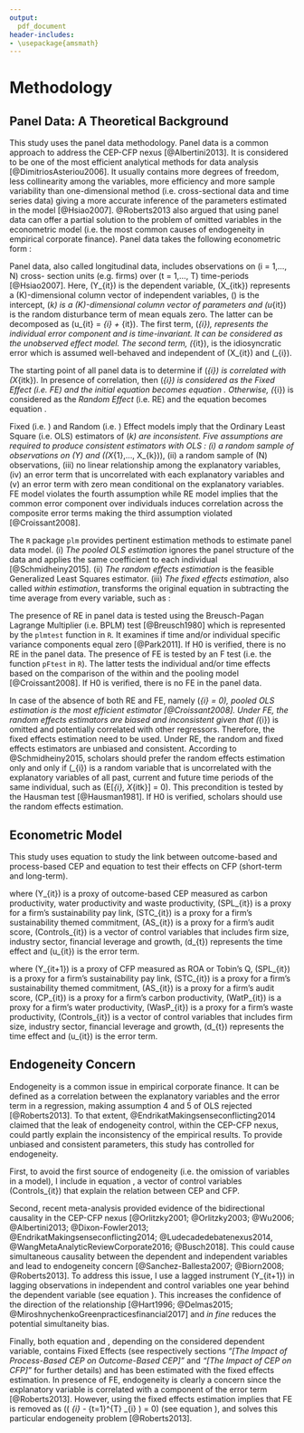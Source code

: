 ```yaml
---
output:
  pdf_document
header-includes:
- \usepackage{amsmath}
---
```


# Methodology {#Methodology}

## Panel Data: A Theoretical Background

This study uses the panel data methodology. Panel data is a common approach to address the CEP-CFP nexus [@Albertini2013]. It is considered to be one of the most efficient analytical methods for data analysis [@DimitriosAsteriou2006]. It usually contains more degrees of freedom, less collinearity among the variables, more efficiency and more sample variability than one-dimensional method (i.e. cross-sectional data and time series data) giving a more accurate inference of the parameters estimated in the model [@Hsiao2007]. @Roberts2013 also argued that using panel data can offer a partial solution to the problem of omitted variables in the econometric model (i.e. the most common causes of endogeneity in empirical corporate finance). Panel data takes the following econometric form :  

\begin{equation}
\centering
Y_{it} = \alpha + \beta_k X_{itk} + u_{it} 
\label{PanelData}
\end{equation}

Panel data, also called longitudinal data, includes observations on \(i = 1,..., N\) cross- section units (e.g. firms) over \(t = 1,..., T\) time-periods [@Hsiao2007]. Here, \(Y_{it}\) is the dependent variable, \(X_{itk}\) represents a \(K\)-dimensional column vector of independent variables, \(\alpha\) is the intercept, \(\beta_k\) is a \(K\)-dimensional column vector of parameters and \(u_{it}\) is the random disturbance term of mean equals zero. The latter can be decomposed as \(u_{it} = \mu_{i} + \epsilon_{it}\). The first term, \(\mu_{i}\), represents the individual error component and is time-invariant. It can be considered as the unobserved effect model. The second term, \(\epsilon_{it}\), is the idiosyncratic error which is assumed well-behaved and independent of \(X_{it}\) and \(\mu_{i}\).  

The starting point of all panel data is to determine if \(\mu_{i}\) is correlated with \(X_{itk}\). In presence of correlation, then \(\mu_{i}\) is considered as the *Fixed Effect* (i.e. FE) and the initial equation \ref{PanelData} becomes equation \ref{Fixed}. Otherwise, \(\mu_{i}\) is considered as the *Random Effect* (i.e. RE) and the equation \ref{PanelData} becomes equation \ref{Random}.

\begin{equation}
\centering
Y_{it} = (\alpha + \mu{i}) + \beta_k X_{itk} + \epsilon_{it} 
\label{Fixed}
\end{equation}

\begin{equation}
\centering
Y_{it} = \alpha + \beta_k X_{itk} + (\epsilon_{it} + \mu{i})
\label{Random}
\end{equation}

Fixed (i.e. \autoref{Fixed}) and Random (i.e. \autoref{Random}) Effect models imply that the Ordinary Least Square (i.e. OLS) estimators of \(\beta_k\) are inconsistent. Five assumptions are required to produce consistent estimators with OLS : (i) a random sample of observations on \(Y\) and \((X_{1},..., X_{k})\), (ii) a random sample of \(N\) observations, (iii) no linear relationship among the explanatory variables, (iv) an error term that is uncorrelated with each explanatory variables and (v) an error term with zero mean conditional on the explanatory variables. FE model violates the fourth assumption while RE model implies that the common error component over individuals induces correlation across the composite error terms making the third assumption violated [@Croissant2008]. 

The `R` package `plm` provides pertinent estimation methods to estimate panel data model. (i) *The pooled OLS estimation* ignores the panel structure of the data and applies the same coefficient to each individual [@Schmidheiny2015]. (ii) *The random effects estimation* is the feasible Generalized Least Squares estimator. (iii) *The fixed effects estimation*, also called *within estimation*, transforms the original equation \ref{PanelData} in subtracting the time average from every variable, such as :

\begin{equation}
\centering
( Y_{it} - \frac{1}{T} \displaystyle\sum_{t=1}^{T} Y_{it} ) = \beta_k (X_{itk} - \frac{1}{T} \displaystyle\sum_{t=1}^{T} X_{itk} ) + ( \epsilon_{it} - \frac{1}{T} \displaystyle\sum_{t=1}^{T} \epsilon_{it} )
\label{FixedEffectsEstimation}
\end{equation}

The presence of RE in panel data is tested using the Breusch-Pagan Lagrange Multiplier (i.e. BPLM) test [@Breusch1980] which is represented by the `plmtest` function in `R`. It examines if time and/or individual specific variance components equal zero [@Park2011]. If H0 is verified, there is no RE in the panel data. The presence of FE is tested by an F test (i.e. the function `pFtest` in `R`). The latter tests the individual and/or time effects based on the comparison of the within and the pooling model [@Croissant2008]. If H0 is verified, there is no FE in the panel data.

In case of the absence of both RE and FE, namely \(\mu_{i} = 0\), pooled OLS estimation is the most efficient estimator [@Croissant2008]. Under FE, the random effects estimators are biased and inconsistent given that \(\mu_{i}\) is omitted and potentially correlated with other regressors. Therefore, the fixed effects estimation need to be used. Under RE, the random and fixed effects estimators are unbiased and consistent. According to @Schmidheiny2015, scholars should prefer the random effects estimation only and only if \(\mu_{i}\) is a random variable that is uncorrelated with the explanatory variables of all past, current and future time periods of the same individual, such as \(E[\mu_{i}, X_{itk}] = 0\). This precondition is tested by the Hausman test [@Hausman1981]. If H0 is verified, scholars should use the random effects estimation.

## Econometric Model

This study uses equation \ref{CEP} to study the link between outcome-based and process-based CEP and equation \ref{EconometricModel} to test their effects on CFP (short-term and long-term). 


\begin{equation}
\centering
Y_{it} = \alpha + \beta_{1} SPL_{it} + \beta_{2} STC_{it} + \beta_{3} AS_{it} + Controls_{it} + d_{t} + u_{it}
\label{CEP}
\end{equation}

where \(Y_{it}\) is a proxy of outcome-based CEP measured as carbon productivity, water productivity and waste productivity, \(SPL_{it}\) is a proxy for a firm's sustainability pay link, \(STC_{it}\) is a proxy for a firm's sustainability themed commitment, \(AS_{it}\) is a proxy for a firm's audit score, \(Controls_{it}\) is a vector of control variables that includes firm size, industry sector, financial leverage and growth, \(d_{t}\) represents the time effect and \(u_{it}\) is the error term.

\begin{equation}
\centering
\begin{aligned}
Y_{it+1} & = & \alpha + \beta_{1} SPL_{it} + \beta_{2} STC_{it} + \beta_{3} AS_{it} + \beta_{4} CaP_{it} \\
&& + { }  \beta_{5} WatP_{it} + \beta_{6} WastP_{it} + Controls_{it} + d_{t} + u_{it}
\label{EconometricModel}
\end{aligned}
\end{equation}


where \(Y_{it+1}\) is a proxy of CFP measured as ROA or Tobin's Q, \(SPL_{it}\) is a proxy for a firm's sustainability pay link, \(STC_{it}\) is a proxy for a firm's sustainability themed commitment, \(AS_{it}\) is a proxy for a firm's audit score, \(CP_{it}\) is a proxy for a firm's carbon productivity, \(WatP_{it}\) is a proxy for a firm's water productivity, \(WasP_{it}\) is a proxy for a firm's waste productivity, \(Controls_{it}\) is a vector of control variables that includes firm size, industry sector, financial leverage and growth, \(d_{t}\) represents the time effect and \(u_{it}\) is the error term.


## Endogeneity Concern

Endogeneity is a common issue in empirical corporate finance. It can be defined as a correlation between the explanatory variables and the error term in a regression, making assumption 4 and 5 of OLS rejected [@Roberts2013]. To that extent, @EndrikatMakingsenseconflicting2014 claimed that the leak of endogeneity control, within the CEP-CFP nexus, could partly explain the inconsistency of the empirical results. To provide unbiased and consistent parameters, this study has controlled for endogeneity. 

First, to avoid the first source of endogeneity (i.e. the omission of variables in a model), I include in equation \ref{EconometricModel},  a vector of control variables \(Controls_{it}\) that explain the relation between CEP and CFP.

Second, recent meta-analysis provided evidence of the bidirectional causality in the CEP-CFP nexus [@Orlitzky2001; @Orlitzky2003; @Wu2006; @Albertini2013; @Dixon-Fowler2013; @EndrikatMakingsenseconflicting2014; @Ludecadedebatenexus2014, @WangMetaAnalyticReviewCorporate2016; @Busch2018]. This could cause simultaneous causality between the dependent and independent variables and lead to endogeneity concern [@Sanchez-Ballesta2007; @Biorn2008; @Roberts2013]. To address this issue, I use a lagged instrument \(Y_{it+1}\) in lagging observations in independent and control variables one year behind the dependent variable (see equation \ref{EconometricModel}). This increases the confidence of the direction of the relationship [@Hart1996; @Delmas2015; @MiroshnychenkoGreenpracticesfinancial2017] and *in fine* reduces the potential simultaneity bias. 

Finally, both equation \ref{CEP} and \ref{EconometricModel}, depending on the considered dependent variable, contains Fixed Effects (see respectively sections *"[The Impact of Process-Based CEP on Outcome-Based CEP]"* and *"[The Impact of CEP on CFP]"* for further details) and has been estimated with the fixed effects estimation. In presence of FE, endogeneity is clearly a concern since the explanatory variable is correlated with a component of the error term [@Roberts2013]. However, using the fixed effects estimation implies that FE is removed as \(( \mu_{i} - \frac{1}{T} \displaystyle\sum_{t=1}^{T} \mu_{i} ) = 0\) (see equation \ref{FixedEffectsEstimation}), and solves this particular endogeneity problem [@Roberts2013]. 


